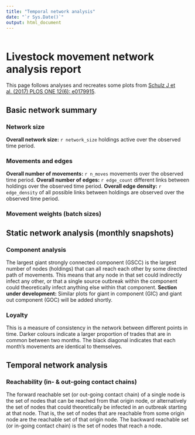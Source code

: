 ```yaml
---
title: "Temporal network analysis"
date: "`r Sys.Date()`"
output: html_document
---
```


```r

```

# Livestock movement network analysis report

This page follows analyses and recreates some plots from [Schulz J et
al. (2017) PLOS ONE 12(6):
e0179915](https://doi.org/10.1371/journal.pone.0179915).

## Basic network summary

### Network size

**Overall network size:** `r network_size` holdings active over the
observed time period.

### Movements and edges

**Overall number of movements:** `r n_moves` movements over the observed
time period. **Overall number of edges:** `r edge_count` different links
between holdings over the observed time period. **Overall edge
density:** `r edge_density` of all possible links between holdings are
observed over the observed time period.

### Movement weights (batch sizes)

## Static network analysis (monthly snapshots)

### Component analysis

The largest giant strongly connected component (GSCC) is the largest
number of nodes (holdings) that can all reach each other by some
directed path of movements. This means that any node in that set could
indirectly infect any other, or that a single source outbreak within the
component could theoretically infect anything else within that
component. **Section under development:** Similar plots for giant in
component (GIC) and giant out component (GOC) will be added shortly.

### Loyalty

This is a measure of consistency in the network between different points
in time. Darker colours indicate a larger proportion of trades that are
in common between two months. The black diagonal indicates that each
month's movements are identical to themselves.

## Temporal network analysis

### Reachability (in- & out-going contact chains)

The forward reachable set (or out-going contact chain) of a single node
is the set of nodes that can be reached from that origin node, or
alternatively the set of nodes that could theoretically be infected in
an outbreak starting at that node. That is, the set of nodes that are
reachable from some origin node are the reachable set of that origin
node. The backward reachable set (or in-going contact chain) is the set
of nodes that reach a node.
